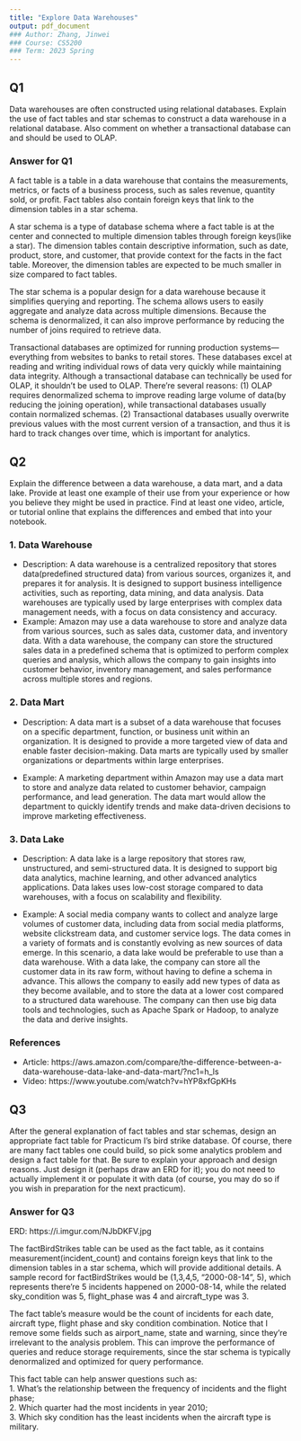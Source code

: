 ```yaml
---
title: "Explore Data Warehouses"
output: pdf_document
### Author: Zhang, Jinwei
### Course: CS5200
### Term: 2023 Spring
---
```


## Q1
Data warehouses are often constructed using relational databases. Explain the use of fact tables and star schemas to construct a data warehouse in a relational database. Also comment on whether a transactional database can and should be used to OLAP.

### Answer for Q1
A fact table is a table in a data warehouse that contains the measurements, metrics, or facts of a business process, such as sales revenue, quantity sold, or profit. Fact tables also contain foreign keys that link to the dimension tables in a star schema.

A star schema is a type of database schema where a fact table is at the center and connected to multiple dimension tables through foreign keys(like a star). The dimension tables contain descriptive information, such as date, product, store, and customer, that provide context for the facts in the fact table. Moreover, the dimension tables are expected to be much smaller in size compared to fact tables. 

The star schema is a popular design for a data warehouse because it simplifies querying and reporting. The schema allows users to easily aggregate and analyze data across multiple dimensions. Because the schema is denormalized, it can also improve performance by reducing the number of joins required to retrieve data.

Transactional databases are optimized for running production systems—everything from websites to banks to retail stores. These databases excel at reading and writing individual rows of data very quickly while maintaining data integrity. Although a transactional database can technically be used for OLAP, it shouldn’t be used to OLAP. There’re several reasons: (1) OLAP requires denormalized schema to improve reading large volume of data(by reducing the joining operation), while transactional databases usually contain normalized schemas. (2) Transactional databases usually overwrite previous values with the most current version of a transaction, and thus it is hard to track changes over time, which is important for analytics.

## Q2
Explain the difference between a data warehouse, a data mart, and a data lake. Provide at least one example of their use from your experience or how you believe they might be used in practice. Find at least one video, article, or tutorial online that explains the differences and embed that into your notebook.

### 1. Data Warehouse
- Description: A data warehouse is a centralized repository that stores data(predefined structured data) from various sources, organizes it, and prepares it for analysis. It is designed to support business intelligence activities, such as reporting, data mining, and data analysis. Data warehouses are typically used by large enterprises with complex data management needs, with a focus on data consistency and accuracy.
- Example: Amazon may use a data warehouse to store and analyze data from various sources, such as sales data, customer data, and inventory data. With a data warehouse, the company can store the structured sales data in a predefined schema that is optimized to perform complex queries and analysis, which allows the company to gain insights into customer behavior, inventory management, and sales performance across multiple stores and regions.

### 2. Data Mart
- Description: A data mart is a subset of a data warehouse that focuses on a specific department, function, or business unit within an organization. It is designed to provide a more targeted view of data and enable faster decision-making. Data marts are typically used by smaller organizations or departments within large enterprises.

- Example: A marketing department within Amazon may use a data mart to store and analyze data related to customer behavior, campaign performance, and lead generation. The data mart would allow the department to quickly identify trends and make data-driven decisions to improve marketing effectiveness.

### 3. Data Lake
- Description: A data lake is a large repository that stores raw, unstructured, and semi-structured data. It is designed to support big data analytics, machine learning, and other advanced analytics applications. Data lakes uses low-cost storage compared to data warehouses, with a focus on scalability and flexibility.

- Example: A social media company wants to collect and analyze large volumes of customer data, including data from social media platforms, website clickstream data, and customer service logs. The data comes in a variety of formats and is constantly evolving as new sources of data emerge. In this scenario, a data lake would be preferable to use than a data warehouse. With a data lake, the company can store all the customer data in its raw form, without having to define a schema in advance. This allows the company to easily add new types of data as they become available, and to store the data at a lower cost compared to a structured data warehouse. The company can then use big data tools and technologies, such as Apache Spark or Hadoop, to analyze the data and derive insights.

### References
- Article: https://aws.amazon.com/compare/the-difference-between-a-data-warehouse-data-lake-and-data-mart/?nc1=h_ls
- Video: https://www.youtube.com/watch?v=hYP8xfGpKHs

## Q3
After the general explanation of fact tables and star schemas, design an appropriate fact table for Practicum I's bird strike database. Of course, there are many fact tables one could build, so pick some analytics problem and design a fact table for that. Be sure to explain your approach and design reasons. Just design it (perhaps draw an ERD for it); you do not need to actually implement it or populate it with data (of course, you may do so if you wish in preparation for the next practicum).

### Answer for Q3

ERD: https://i.imgur.com/NJbDKFV.jpg

The factBirdStrikes table can be used as the fact table, as it contains measurement(incident_count) and contains foreign keys that link to the dimension tables in a star schema, which will provide additional details. A sample record for factBirdStrikes would be (1,3,4,5, “2000-08-14”, 5), which represents there’re 5 incidents happened on 2000-08-14, while the related sky_condition was 5, flight_phase was 4 and aircraft_type was 3.

The fact table's measure would be the count of incidents for each date, aircraft type, flight phase and sky condition combination. Notice that I remove some fields such as airport_name, state and warning, since they’re irrelevant to the analysis problem. This can improve the performance of queries and reduce storage requirements, since the star schema is typically denormalized and optimized for query performance. 

This fact table can help answer questions such as:\
1. What’s the relationship between the frequency of incidents and the flight phase;\
2. Which quarter had the most incidents in year 2010;\
3. Which sky condition has the least incidents when the aircraft type is military.



